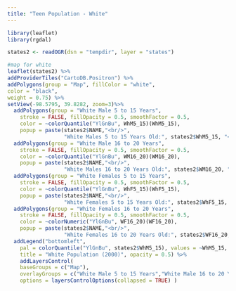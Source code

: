 ```yaml
---
title: "Teen Population - White"
---
```

```r

library(leaflet)
library(rgdal)

states2 <- readOGR(dsn = "tempdir", layer = "states")

#map for white
leaflet(states2) %>%
addProviderTiles("CartoDB.Positron") %>%
addPolygons(group = "Map", fillColor = "white",
color = "black",
weight = 0.75) %>%
setView(-98.5795, 39.8282, zoom=3)%>%
  addPolygons(group = "White Male 5 to 15 Years",
    stroke = FALSE, fillOpacity = 0.5, smoothFactor = 0.5, 
    color = ~colorQuantile("YlGnBu", WhM5_15)(WhM5_15),
    popup = paste(states2$NAME,"<br/>",
                  "White Males 5 to 15 Years Old:", states2$WhM5_15, "<br/>"))%>% 
  addPolygons(group = "White Male 16 to 20 Years",
    stroke = FALSE, fillOpacity = 0.5, smoothFactor = 0.5, 
    color = ~colorQuantile("YlGnBu", WM16_20)(WM16_20),
    popup = paste(states2$NAME,"<br/>",
                  "White Males 16 to 20 Years Old:", states2$WM16_20, "<br/>"))%>%
  addPolygons(group = "White Females 5 to 15 Years",
    stroke = FALSE, fillOpacity = 0.5, smoothFactor = 0.5, 
    color = ~colorQuantile("YlGnBu", WhF5_15)(WhF5_15),
    popup = paste(states2$NAME,"<br/>",
                  "White Females 5 to 15 Years Old:", states2$WhF5_15, "<br/>"))%>%
  addPolygons(group = "White Females 16 to 20 Years",
    stroke = FALSE, fillOpacity = 0.5, smoothFactor = 0.5, 
    color = ~colorNumeric("YlGnBu", WF16_20)(WF16_20),
    popup = paste(states2$NAME,"<br/>",
                  "White Females 16 to 20 Years Old:", states2$WF16_20, "<br/>"))%>%
  addLegend("bottomleft", 
    pal = colorQuantile("YlGnBu", states2$WhM5_15), values = ~WhM5_15,
    title = "White Population (2000)", opacity = 0.5) %>%
    addLayersControl(
    baseGroups = c("Map"),
    overlayGroups = c("White Male 5 to 15 Years","White Male 16 to 20 Years", "White Females 5 to 15 Years", "White Females 16 to 20 Years"),
    options = layersControlOptions(collapsed = TRUE) )
```

